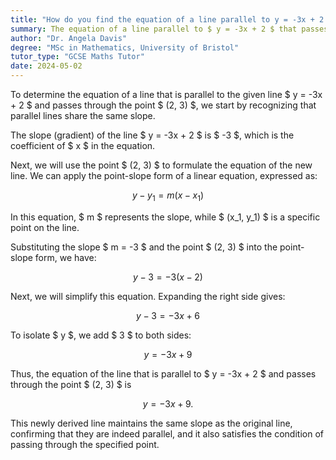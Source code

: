 ```yaml
---
title: "How do you find the equation of a line parallel to y = -3x + 2 through (2, 3)?"
summary: The equation of a line parallel to $ y = -3x + 2 $ that passes through the point (2, 3) is $ y = -3x + 9 $.
author: "Dr. Angela Davis"
degree: "MSc in Mathematics, University of Bristol"
tutor_type: "GCSE Maths Tutor"
date: 2024-05-02
---
```


To determine the equation of a line that is parallel to the given line $ y = -3x + 2 $ and passes through the point $ (2, 3) $, we start by recognizing that parallel lines share the same slope. 

The slope (gradient) of the line $ y = -3x + 2 $ is $ -3 $, which is the coefficient of $ x $ in the equation.

Next, we will use the point $ (2, 3) $ to formulate the equation of the new line. We can apply the point-slope form of a linear equation, expressed as:

$$
y - y_1 = m(x - x_1)
$$

In this equation, $ m $ represents the slope, while $ (x_1, y_1) $ is a specific point on the line.

Substituting the slope $ m = -3 $ and the point $ (2, 3) $ into the point-slope form, we have:

$$
y - 3 = -3(x - 2)
$$

Next, we will simplify this equation. Expanding the right side gives:

$$
y - 3 = -3x + 6
$$

To isolate $ y $, we add $ 3 $ to both sides:

$$
y = -3x + 9
$$

Thus, the equation of the line that is parallel to $ y = -3x + 2 $ and passes through the point $ (2, 3) $ is 

$$
y = -3x + 9.
$$

This newly derived line maintains the same slope as the original line, confirming that they are indeed parallel, and it also satisfies the condition of passing through the specified point.
    